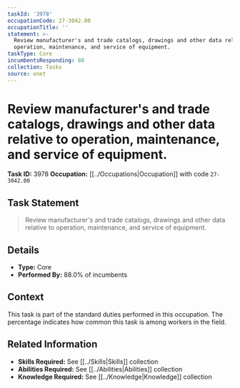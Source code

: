 ```yaml
---
taskId: '3978'
occupationCode: 27-3042.00
occupationTitle: ''
statement: >-
  Review manufacturer's and trade catalogs, drawings and other data relative to
  operation, maintenance, and service of equipment.
taskType: Core
incumbentsResponding: 88
collection: Tasks
source: onet
---
```

# Review manufacturer's and trade catalogs, drawings and other data relative to operation, maintenance, and service of equipment.

**Task ID:** 3978
**Occupation:** [[../Occupations|Occupation]] with code `27-3042.00`

## Task Statement

> Review manufacturer's and trade catalogs, drawings and other data relative to operation, maintenance, and service of equipment.

## Details

- **Type:** Core
- **Performed By:** 88.0% of incumbents

## Context

This task is part of the standard duties performed in this occupation. The percentage indicates how common this task is among workers in the field.

## Related Information

- **Skills Required:** See [[../Skills|Skills]] collection
- **Abilities Required:** See [[../Abilities|Abilities]] collection
- **Knowledge Required:** See [[../Knowledge|Knowledge]] collection
